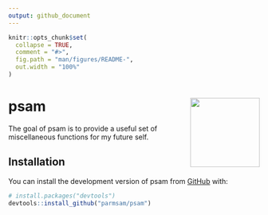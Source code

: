 ```yaml
---
output: github_document
---
```


<!-- README.md is generated from README.Rmd. Please edit that file -->

```r
knitr::opts_chunk$set(
  collapse = TRUE,
  comment = "#>",
  fig.path = "man/figures/README-",
  out.width = "100%"
)
```

# psam <img src="man/figures/logo.png" align="right" height="139" />

<!-- badges: start -->
<!-- badges: end -->

The goal of psam is to provide a useful set of miscellaneous functions for my future self.

## Installation

You can install the development version of psam from [GitHub](https://github.com/) with:

``` r
# install.packages("devtools")
devtools::install_github("parmsam/psam")
```
